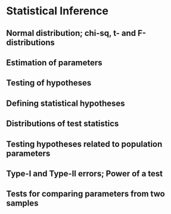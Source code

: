 # Statistical Inference

## Normal distribution; chi-sq, t- and F-distributions

## Estimation of parameters

## Testing of hypotheses

## Defining statistical hypotheses

## Distributions of test statistics

## Testing hypotheses related to population parameters

## Type-I and Type-II errors; Power of a test

## Tests for comparing parameters from two samples